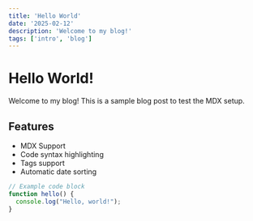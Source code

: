 ```yaml
---
title: 'Hello World'
date: '2025-02-12'
description: 'Welcome to my blog!'
tags: ['intro', 'blog']
---
```


# Hello World!

Welcome to my blog! This is a sample blog post to test the MDX setup.

## Features

- MDX Support
- Code syntax highlighting
- Tags support
- Automatic date sorting

```typescript
// Example code block
function hello() {
  console.log("Hello, world!");
}
```
